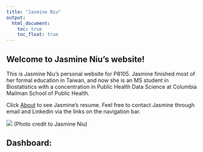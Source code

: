 ```yaml
---
title: "Jasmine Niu"
output: 
  html_document:
    toc: true
    toc_float: true
---
```


## Welcome to Jasmine Niu's website!

This is Jasmine Niu's personal website for P8105. Jasmine finished most of her formal education in Taiwan, and now she is an MS student in Biostatistics with a concentration in Public Health Data Science at Columbia Mailman School of Public Health.

Click [About](about.html) to see Jasmine's resume. Feel free to contact Jasmine through email and Linkedin via the links on the navigation bar.

![](images/20220904_185048.jpg)
(Photo credit to Jasmine Niu)



## Dashboard: